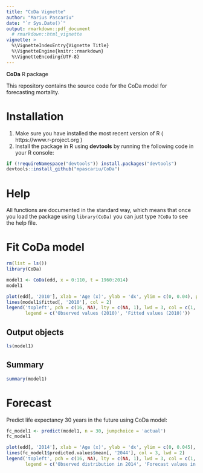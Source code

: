 ```yaml
---
title: "CoDa Vignette"
author: "Marius Pascariu"
date: "`r Sys.Date()`"
output: rmarkdown::pdf_document
  # rmarkdown::html_vignette
vignette: >
  %\VignetteIndexEntry{Vignette Title}
  %\VignetteEngine{knitr::rmarkdown}
  %\VignetteEncoding{UTF-8}
---
```


**CoDa** R package


This repository contains the source code for the CoDa model for forecasting mortality.

# Installation

1. Make sure you have installed the most recent version of R ( https://www.r-project.org )
2. Install the package in R using **devtools** by running the following code in your R console:

```r
if (!requireNamespace("devtools")) install.packages("devtools")
devtools::install_github("mpascariu/CoDa")
```

# Help
All functions are documented in the standard way, which means that 
once you load the package using ```library(CoDa)```
you can just type ```?CoDa``` to see the help file. 



# Fit CoDa model
```r
rm(list = ls())
library(CoDa)

model1 <- CoDa(edd, x = 0:110, t = 1960:2014)
model1
```

```r
plot(edd[, '2010'], xlab = 'Age (x)', ylab = 'dx', ylim = c(0, 0.04), pch = 16)
lines(model1$fitted[, '2010'], col = 2)
legend('topleft', pch = c(16, NA), lty = c(NA, 1), lwd = 3, col = c(1, 2), bty = 'n',
       legend = c('Observed values (2010)', 'Fitted values (2010)'))
```

## Output objects
```r
ls(model1)
```

## Summary
```r
summary(model1)
```

# Forecast

Predict life expectancy 30 years in the future using CoDa model:

```r
fc_model1 <- predict(model1, n = 30, jumpchoice = 'actual')
fc_model1
```


```r
plot(edd[, '2014'], xlab = 'Age (x)', ylab = 'dx', ylim = c(0, 0.045), pch = 16)
lines(fc_model1$predicted.values$mean[, '2044'], col = 3, lwd = 2)
legend('topleft', pch = c(16, NA), lty = c(NA, 1), lwd = 3, col = c(1, 3), bty = 'n',
       legend = c('Observed distribution in 2014', 'Forecast values in 2044'))
```




